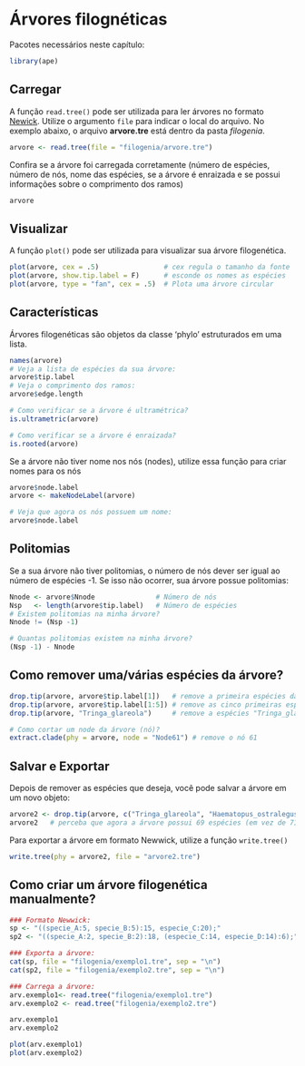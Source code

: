 # Árvores filognéticas

Pacotes necessários neste capítulo:
```r
library(ape)
```

## Carregar

A função `read.tree()` pode ser utilizada para ler árvores no formato [Newick](https://en.wikipedia.org/wiki/Newick_format). Utilize o argumento `file` para 
indicar o local do arquivo. No exemplo abaixo, o arquivo __arvore.tre__ está dentro da pasta 
_filogenia_.
 
```r
arvore <- read.tree(file = "filogenia/arvore.tre")
```

Confira se a árvore foi carregada corretamente (número de espécies,
número de nós, nome das espécies, se a árvore é enraizada e se
possui informações sobre o comprimento dos ramos)

```r
arvore
```

## Visualizar
A função `plot()` pode ser utilizada para visualizar sua árvore filogenética. 
```r
plot(arvore, cex = .5)                # cex regula o tamanho da fonte 
plot(arvore, show.tip.label = F)      # esconde os nomes as espécies
plot(arvore, type = "fan", cex = .5)  # Plota uma árvore circular
```

## Características  
Árvores filogenéticas são objetos da classe 'phylo' estruturados em uma lista.


```r
names(arvore)
# Veja a lista de espécies da sua árvore:
arvore$tip.label
# Veja o comprimento dos ramos:
arvore$edge.length

# Como verificar se a árvore é ultramétrica?
is.ultrametric(arvore)

# Como verificar se a árvore é enraizada?
is.rooted(arvore)

```

Se a árvore não tiver nome nos nós (nodes), utilize essa função para criar nomes para os nós

```r
arvore$node.label
arvore <- makeNodeLabel(arvore) 

# Veja que agora os nós possuem um nome:
arvore$node.label
```

##  Politomias

Se a sua árvore não tiver politomias, o número de nós dever ser igual ao
número de espécies -1. Se isso não ocorrer, sua árvore possue politomias:

```r
Nnode <- arvore$Nnode               # Número de nós
Nsp   <- length(arvore$tip.label)   # Número de espécies
# Existem politomias na minha árvore?
Nnode != (Nsp -1)

# Quantas politomias existem na minha árvore?
(Nsp -1) - Nnode
```

## Como remover uma/várias espécies da árvore?

```r
drop.tip(arvore, arvore$tip.label[1])   # remove a primeira espécies da árvore
drop.tip(arvore, arvore$tip.label[1:5]) # remove as cinco primeiras espécies
drop.tip(arvore, "Tringa_glareola")     # remove a espécies "Tringa_glareola"

# Como cortar um node da árvore (nó)?
extract.clade(phy = arvore, node = "Node61") # remove o nó 61
```

## Salvar e Exportar

Depois de remover as espécies que deseja, você pode salvar a árvore em um novo objeto:

```r
arvore2 <- drop.tip(arvore, c("Tringa_glareola", "Haematopus_ostralegus"))
arvore2   # perceba que agora a árvore possui 69 espécies (em vez de 71)
```

Para exportar a árvore em formato Newwick, utilize a função `write.tree()`
```r
write.tree(phy = arvore2, file = "arvore2.tre")
```

## Como criar um árvore filogenética manualmente?
```r
### Formato Newwick: 
sp <- "((specie_A:5, specie_B:5):15, especie_C:20);"
sp2 <- "((specie_A:2, specie_B:2):18, (especie_C:14, especie_D:14):6);"

### Exporta a árvore:
cat(sp, file = "filogenia/exemplo1.tre", sep = "\n")
cat(sp2, file = "filogenia/exemplo2.tre", sep = "\n")

### Carrega a árvore:
arv.exemplo1<- read.tree("filogenia/exemplo1.tre")
arv.exemplo2 <- read.tree("filogenia/exemplo2.tre")

arv.exemplo1
arv.exemplo2
```

```r
plot(arv.exemplo1)
plot(arv.exemplo2)
```


